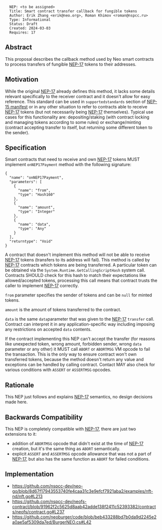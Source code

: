 <pre>
  NEP: <to be assigned>
  Title: Smart contract transfer callback for fungible tokens
  Author: Erik Zhang <erik@neo.org>, Roman Khimov <roman@nspcc.ru>
  Type: Informational
  Status: Draft
  Created: 2024-03-03
  Requires: 17
</pre>

==Abstract==

This proposal describes the callback method used by Neo smart contracts to
process transfers of fungible [[nep-17.mediawiki|NEP-17]] tokens to their addresses.

==Motivation==

While the original [[nep-17.mediawiki|NEP-17]] already defines this method, it
lacks some details relevant specifically to the receiver contract and it doesn't
allow for easy reference. This standard can be used in <code>supportedstandards</code>
section of [[nep-15.mediawiki|NEP-15 manifest]] or in any other situation to
refer to contracts able to receive [[nep-17.mediawiki|NEP-17]] tokens (but not
necessarily being [[nep-17.mediawiki|NEP-17]] themselves). Typical use cases
for this functionality are: depositing/staking (with contract locking and
managing tokens according to some rules) or exchange/minting (contract accepting
transfer to itself, but returning some different token to the sender).

==Specification==

Smart contracts that need to receive and own [[nep-17.mediawiki|NEP-17]] tokens
MUST implement <code>onNEP17Payment</code> method with the following signature:

<pre>
{
  "name": "onNEP17Payment",
  "parameters": [
    {
      "name": "from",
      "type": "Hash160"
    },
    {
      "name": "amount",
      "type": "Integer"
    },
    {
      "name": "data",
      "type": "Any"
    }
  ],
  "returntype": "Void"
}
</pre>

A contract that doesn't implement this method will not be able to receive
[[nep-17.mediawiki|NEP-17]] tokens (transfers to its address will fail). This
method is called by [[nep-17.mediawiki|NEP-17]] contracts which tokens are being
transferred. A particular token can be obtained via the <code>System.Runtime.GetCallingScriptHash</code>
system call. Contracts SHOULD check for this hash to match their expectations
like allowed/accepted tokens, processing this call means that contract trusts
the caller to implement [[nep-17.mediawiki|NEP-17]] correctly.

<code>from</code> parameter specifies the sender of tokens and can be <code>null</code>
for minted tokens.

<code>amount</code> is the amount of tokens transferred to the contract.

<code>data</code> is the same <code>data</code>parameter that was given to the
[[nep-17.mediawiki|NEP-17]] <code>transfer</code> call. Contract can interpret
it in any application-specific way including imposing any restrictions on
accepted <code>data</code> contents.

If the contract implementing this NEP can't accept the transfer (for reasons like
unexpected token, wrong amount, forbidden sender, wrong <code>data</code>
parameter or any other) it MUST call <code>ABORT</code> or <code>ABORTMSG</code>
VM opcode to fail the transaction. This is the only way to ensure contract
won't own transferred tokens, because the method doesn't return any value
and exceptions can be handled by calling contract. Contact MAY also check for
various conditions with <code>ASSERT</code> or <code>ASSERTMSG</code> opcodes.

==Rationale==

This NEP just follows and explains [[nep-17.mediawiki|NEP-17]] semantics, no
design decisions made here.

==Backwards Compatibility==

This NEP is completely compatible with [[nep-17.mediawiki|NEP-17]], there are
just two extensions to it:
* addition of <code>ABORTMSG</code> opcode that didn't exist at the time of [[nep-17.mediawiki|NEP-17]] creation, but it's the same thing as <code>ABORT</code> semantically.
* explicit <code>ASSERT</code> and <code>ASSERTMSG</code> opcode allowance that was not a part of [[nep-17.mediawiki|NEP-17]], but also has the same function as <code>ABORT</code> for failed conditions.

==Implementation==

* https://github.com/nspcc-dev/neo-go/blob/8d67f17943553740fe4caa31c3e9efcf7921aba2/examples/nft-nd/nft.go#L213
* https://github.com/nspcc-dev/neofs-contract/blob/91962f2c5625d8aab42adde138f2411c52393382/contracts/neofs/contract.go#L237
* https://github.com/neoburger/code/blob/beb433288bd7b0da9d2245e2a0ae5af5309da7ed/BurgerNEO.cs#L42
